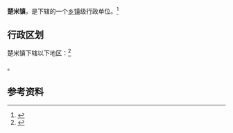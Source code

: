 {{中国乡级行政区
|景观照片文件名 = 201908 Buildings in Yuantian Village, Chumi, Tongzi.jpg
|景观照片描述 = 元田村
|汉语拼音 = 
|其他语言 = 
|其他语言名称 = 
|旧称 = 
|地名出处 = 
|位置图文件名 = 
|位置图描述 = 
|自定义图片= 
|建置时间 = 
|政府驻地 = 
|毗邻 = 
|总面积 = 
|总人口 = 
|总人口年份 = 
|户籍人口 = 
|户籍人口年份 = 
|常住人口 = 
|常住人口年份 = 
|人口密度 = 
|GDP = 
|GDP年份 = 
|邮政编码 = 
|电话区号 = 851
|官方网站 = 
|网站名称 = 
|52/03/22/101/000}}

'''楚米镇'''，是{{PRC admin/fullname|52/03/22/101/000|3}}下辖的一个[[乡镇|乡镇]]级行政单位。<ref>{{PRC admin/ref sgc|{{PRC admin/parent|52/03/22/101/000}}}}</ref>

== 行政区划 ==

楚米镇下辖以下地区：<ref>{{PRC admin/ref sgc|52/03/22/101/000}}</ref>

{{PRC admin/children|52/03/22/101/000}}。

== 参考资料 ==

{{reflist}}

{{行政区划小作品}}
{{PRC admin/navcat|52/03/22/101/000}}